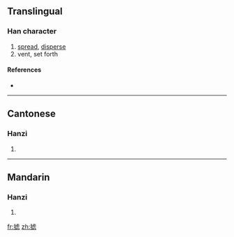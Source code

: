 {{also|攄}}
==Translingual==

===Han character===
{{Han char|rn=64|rad=手|as=10|sn=13|four=|canj=手卜心心 (QYPP), X手卜心心 (XQYPP)}}

# [[spread]], [[disperse]]
# vent, set forth

====References====
* {{Han ref|kx=0449.081|hdz=31931.040|uh=6445|ud=25669}}

----

==Cantonese==

===Hanzi===
{{yue-hanzi|jyut=|y=syu1|tra=攄}}

# {{defn|Cantonese}}

----

==Mandarin==

===Hanzi===
{{cmn-hanzi|tra=攄|pin=[[jiū]] ([[jiu1]]), [[liú]] ([[liu2]]), [[shū]] ([[shu1]])|wg=chiu<sup>1</sup>, liu<sup>2</sup>, shu<sup>1</sup>}}

# {{defn|Mandarin}}

[[fr:摅]]
[[zh:摅]]